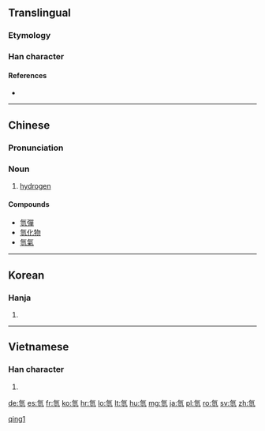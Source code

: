 {{also|氢}}
==Translingual==

===Etymology===
{{Han compound|气|輕|t1=gas|t2=light, of low density}}

===Han character===
{{Han char|rn=84|rad=气|as=07|sn=11|four=80117|canj=ONMVM|ids=⿹气巠}}

====References====
* {{Han ref|kx=0600.011|dkj=17068|hdz=32013.010|uh=6C2B|ud=27691|bh=B242|bd=45634}}

----

==Chinese==
{{zh-forms|s=氢}}

===Pronunciation===
{{zh-pron
|m=qīng
|c=hing1
|mc=
|oc=
|ma=
|cat=n
}}

===Noun===
{{zh-noun|t|pin=qīng|pint=qing1|tra=氫|sim=氢}}

# [[hydrogen]]

====Compounds====
* [[氫彈]]
* [[氫化物]]
* [[氫氣]]

[[Category:zh:Chemical elements|qing1]]

----

==Korean==

===Hanja===
{{ko-hanja|hangeul=경|eumhun=|rv=gyeong|mr=kyŏng|y=kyeng}}

# {{defn|lang=ko|sort=气07}}

----

==Vietnamese==

===Han character===
{{vi-hantu|[[khinh]]|rs=气07}}

# {{defn|lang=vi|sort=气07}}

[[de:氫]]
[[es:氫]]
[[fr:氫]]
[[ko:氫]]
[[hr:氫]]
[[lo:氫]]
[[lt:氫]]
[[hu:氫]]
[[mg:氫]]
[[ja:氫]]
[[pl:氫]]
[[ro:氫]]
[[sv:氫]]
[[zh:氫]]